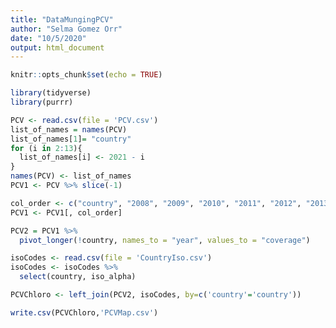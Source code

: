 ```yaml
---
title: "DataMungingPCV"
author: "Selma Gomez Orr"
date: "10/5/2020"
output: html_document
---
```


```r
knitr::opts_chunk$set(echo = TRUE)
```

```r
library(tidyverse)
library(purrr)
```

```r
PCV <- read.csv(file = 'PCV.csv')
list_of_names = names(PCV)
list_of_names[1]= "country"
for (i in 2:13){
  list_of_names[i] <- 2021 - i
}
names(PCV) <- list_of_names
PCV1 <- PCV %>% slice(-1)

col_order <- c("country", "2008", "2009", "2010", "2011", "2012", "2013", "2014", "2015", "2016", "2017", "2018", "2019")
PCV1 <- PCV1[, col_order]

PCV2 = PCV1 %>%
  pivot_longer(!country, names_to = "year", values_to = "coverage")
```

```r
isoCodes <- read.csv(file = 'CountryIso.csv')
isoCodes <- isoCodes %>%
  select(country, iso_alpha)

PCVChloro <- left_join(PCV2, isoCodes, by=c('country'='country'))

```

```r

write.csv(PCVChloro,'PCVMap.csv')
```

